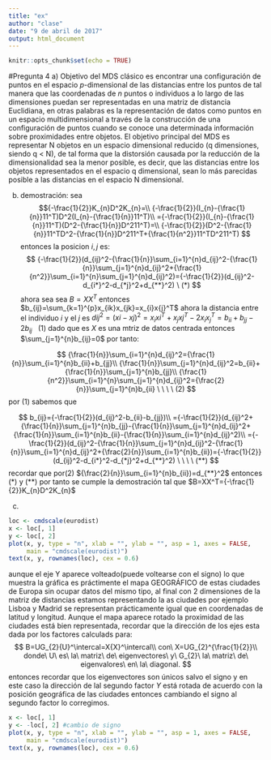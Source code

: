 ```yaml
---
title: "ex"
author: "clase"
date: "9 de abril de 2017"
output: html_document
---
```


```r
knitr::opts_chunk$set(echo = TRUE)
```
#Pregunta 4
a) 
Objetivo del MDS clásico es encontrar una configuración de puntos en el espacio $p$-dimensional de las distancias entre los puntos de tal manera que las coordenadas de  $n$ puntos o individuos a lo largo de las dimensiones puedan ser representadas en una matriz de distancia Euclidiana, en otras palabras es la representación de datos como puntos en un espacio multidimensional a través de la construcción de una configuración de puntos cuando se conoce una determinada información sobre proximidades entre objetos.
El objetivo principal del MDS es representar N objetos en un espacio dimensional reducido (q dimensiones, siendo q < N), de tal forma que la distorsión causada por la reducción de la dimensionalidad sea la menor posible, es decir, que las distancias entre los objetos representados en el espacio q dimensional, sean lo más parecidas posible a las distancias en el espacio N dimensional.

b)
demostración:
sea 
$${-\frac{1}{2}}K_{n}D^2K_{n}=\\
{-\frac{1}{2}}(I_{n}-{\frac{1}{n}}11^T)D^2(I_{n}-{\frac{1}{n}}11^T)\\
={-\frac{1}{2}}(I_{n}-{\frac{1}{n}}11^T)(D^2-{\frac{1}{n}}D^211^T)=\\
{-\frac{1}{2}}(D^2-{\frac{1}{n}}11^TD^2-{\frac{1}{n}}D^211^T+{\frac{1}{n^2}}11^TD^211^T)
$$
entonces la posicion $i,j$ es:
$$
{-\frac{1}{2}}(d_{ij}^2-{\frac{1}{n}}\sum_{i=1}^{n}d_{ij}^2-{\frac{1}{n}}\sum_{j=1}^{n}d_{ij}^2+{\frac{1}{n^2}}\sum_{i=1}^{n}\sum_{j=1}^{n}d_{ij}^2)={-\frac{1}{2}}(d_{ij}^2-d_{i*}^2-d_{*j}^2+d_{**}^2) \  (*)
$$
ahora sea sea $B=XX^T$ entonces $b_{ij}=\sum_{k=1}^{p}x_{ik}x_{jk}=x_{i}x{j}^T$ ahora la distancia entre el individuo $i$ y el $j$ es $d{ij}^2=(x{i}-x{j})^2=x_{i}x{i}^T+x_{j}x{j}^T-2x_{i}x_{j}^T=b_{ii}+b_{jj}-2b_{ij} \ \ \ (1)$ 
dado que es $X$ es una mtriz de datos centrada entonces $\sum_{j=1}^{n}b_{ij}=0$ por tanto:

$$
{\frac{1}{n}}\sum_{i=1}^{n}d_{ij}^2={\frac{1}{n}}\sum_{i=1}^{n}b_{ii}+b_{jj}\\
{\frac{1}{n}}\sum_{j=1}^{n}d_{ij}^2=b_{ii}+{\frac{1}{n}}\sum_{j=1}^{n}b_{jj}\\ 
{\frac{1}{n^2}}\sum_{i=1}^{n}\sum_{j=1}^{n}d_{ij}^2={\frac{2}{n}}\sum_{j=1}^{n}b_{ii} \ \ \ \ (2)
$$
por (1) sabemos que

$$
b_{ij}={-\frac{1}{2}}(d_{ij}^2-b_{ii}-b_{jj})\\
={-\frac{1}{2}}(d_{ij}^2+{\frac{1}{n}}\sum_{j=1}^{n}b_{jj}-{\frac{1}{n}}\sum_{j=1}^{n}d_{ij}^2+{\frac{1}{n}}\sum_{i=1}^{n}b_{ii}-{\frac{1}{n}}\sum_{i=1}^{n}d_{ij}^2)\\
={-\frac{1}{2}}(d_{ij}^2-{\frac{1}{n}}\sum_{j=1}^{n}d_{ij}^2-{\frac{1}{n}}\sum_{i=1}^{n}d_{ij}^2+{\frac{2}{n}}\sum_{i=1}^{n}b_{ii})={-\frac{1}{2}}(d_{ij}^2-d_{i*}^2-d_{*j}^2+d_{**}^2) \ \ \ \ (**)
$$
recordar que por(2) 
${\frac{2}{n}}\sum_{i=1}^{n}b_{ii})=d_{**}^2$ entonces (*) y (**) por tanto se cumple la demostración tal que $B=XX^T={-\frac{1}{2}}K_{n}D^2K_{n}$

c)
```r
loc <- cmdscale(eurodist) 
x <- loc[, 1]
y <- loc[, 2] 
plot(x, y, type = "n", xlab = "", ylab = "", asp = 1, axes = FALSE,
     main = "cmdscale(eurodist)")
text(x, y, rownames(loc), cex = 0.6)
```

aunque el eje Y aparece volteado(puede voltearse con el signo) lo que muestra la gráfica es práctimente el mapa GEOGRÁFICO de estas ciudades  de Europa sin ocupar datos del mismo tipo, al final con 2 dimensiones de la matriz de distancias estamos representando la as ciudades por ejemplo Lisboa y Madrid se representan prácticamente igual que en coordenadas de latitud y longitud.
Aunque el mapa aparece rotado la proximidad de las ciudades está bien representada, recordar que la dirección de los ejes esta dada por los factores calculads para: 
$$
B=UG_{2}{U}^\intercal=X{X}^\intercal\\ 
con\ X=UG_{2}^{\frac{1}{2}}\\ 
donde\ U\ es\ la\ matriz\ de\ eigenvectores\ y\ G_{2}\ la\ matriz\ de\ eigenvalores\ en\ la\ diagonal.
$$
entonces recordar que los eigenvectores son únicos salvo el signo y en este caso la dirección de lal segundo factor $Y$ está rotada de acuerdo con la posición geográfica de las ciudades entonces cambiando el signo al segundo factor lo corregimos.


```r
x <- loc[, 1]
y <- -loc[, 2] #cambio de signo
plot(x, y, type = "n", xlab = "", ylab = "", asp = 1, axes = FALSE,
     main = "cmdscale(eurodist)")
text(x, y, rownames(loc), cex = 0.6)
```
